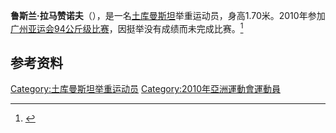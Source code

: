 '''鲁斯兰·拉马赞诺夫'''（{{bd|1987年|2月10日|}}），是一名[[土库曼斯坦|土库曼斯坦]]举重运动员，身高1.70米。2010年参加[[广州亚运会|广州亚运会]][[2010年亚洲运动会举重比赛_-_男子94公斤级|94公斤级比赛]]，因挺举没有成绩而未完成比赛。<ref>{{cite web|url=http://www.gz2010.cn/info/CHN_CHN/ZB/ZBB101A_WL@@@@@@@@@@@@@@@CHN_number=287010.html | language=zh-hans | title=鲁斯兰·拉马赞诺夫 - 简历  |publisher=2010年广州亚运会官方网站 |accessdate=2011-08-31 }}</ref>
==参考资料==
<references />


[[Category:土库曼斯坦举重运动员|Category:土库曼斯坦举重运动员]]
[[Category:2010年亞洲運動會運動員|Category:2010年亞洲運動會運動員]]